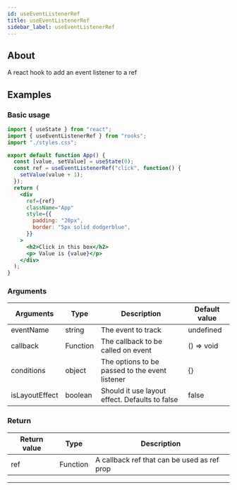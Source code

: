 ```yaml
---
id: useEventListenerRef
title: useEventListenerRef
sidebar_label: useEventListenerRef
---
```


## About

A react hook to add an event listener to a ref

[//]: # "Main"

## Examples

### Basic usage

```jsx
import { useState } from "react";
import { useEventListenerRef } from "rooks";
import "./styles.css";

export default function App() {
  const [value, setValue] = useState(0);
  const ref = useEventListenerRef("click", function() {
    setValue(value + 1);
  });
  return (
    <div
      ref={ref}
      className="App"
      style={{
        padding: "20px",
        border: "5px solid dodgerblue",
      }}
    >
      <h2>Click in this box</h2>
      <p> Value is {value}</p>
    </div>
  );
}
```

### Arguments

| Arguments      | Type     | Description                                    | Default value |
| -------------- | -------- | ---------------------------------------------- | ------------- |
| eventName      | string   | The event to track                             | undefined     |
| callback       | Function | The callback to be called on event             | () => void    |
| conditions     | object   | The options to be passed to the event listener | {}            |
| isLayoutEffect | boolean  | Should it use layout effect. Defaults to false | false         |

### Return

| Return value | Type     | Description                                 |
| ------------ | -------- | ------------------------------------------- |
| ref          | Function | A callback ref that can be used as ref prop |

---
